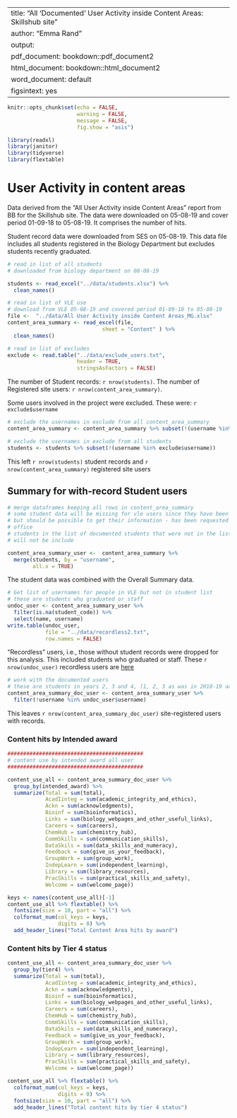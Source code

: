 
---
title: "All 'Documented' User Activity inside Content Areas: Skillshub site"
author: "Emma Rand"
output:
  pdf_document: bookdown::pdf_document2
  html_document: bookdown::html_document2
  word_document: default
figsintext: yes
---

```r
knitr::opts_chunk$set(echo = FALSE,
                      warning = FALSE,
                      message = FALSE,
                      fig.show = "asis")
```

```r

library(readxl)
library(janitor)
library(tidyverse)
library(flextable)
```


# User Activity in content areas

Data derived from the "All User Activity inside Content Areas" report from BB for the Skillshub site.
The data were downloaded on 05-08-19 and cover period 01-09-18 to 05-08-19. It comprises the number of hits.


Student record data were downloaded from SES on 05-08-19. This data file includes all students registered in the Biology Department but excludes students recently graduated.

```r
# read in list of all students
# downloaded from biology department on 08-08-19

students <- read_excel("../data/students.xlsx") %>% 
  clean_names()

# read in list of VLE use
# download from VLE 05-08-19 and covered period 01-09-18 to 05-08-19
file <-  "../data/All User Activity inside Content Areas_MG.xlsx"
content_area_summary <- read_excel(file, 
                              sheet = "Content" ) %>% 
  clean_names()

# read in list of excludes
exclude <- read.table("../data/exclude_users.txt",
                      header = TRUE,
                      stringsAsFactors = FALSE)
```

The number of Student records: `r nrow(students)`. 
The number of Registered site users: `r nrow(content_area_summary)`.

Some users involved in the project were excluded. These were: `r exclude$username`
```r
# exclude the usernames in exclude from all content_area_summary
content_area_summary <- content_area_summary %>% subset(!(username %in% exclude$username))

# exclude the usernames in exclude from all students
students <- students %>% subset(!(username %in% exclude$username))
```
This left `r nrow(students)` student records and `r nrow(content_area_summary)` registered site users

## Summary for with-record Student users

```r
# merge dataframes keeping all rows in content_area_summary
# some student data will be missing for vle users since they have been removed
# but should be possible to get their information - has been requested from the
# office
# students in the list of documented students that were not in the list of registered user
# will not be include

content_area_summary_user <-  content_area_summary %>% 
  merge(students, by = "username", 
        all.x = TRUE) 
```

The student data was combined with the Overall Summary data. 

```r
# Get list of usernames for people in VLE but not in student list 
# these are students who graduated or staff
undoc_user <- content_area_summary_user %>% 
  filter(is.na(student_code)) %>% 
  select(name, username)
write.table(undoc_user, 
            file = "../data/recordless2.txt", 
            row.names = FALSE)
```
"Recordless" users, i.e., those without student records were dropped for this analysis. This included students who graduated or staff. These `r nrow(undoc_user) ` recordless users are [here](../data/recordless.txt)

```r
# work with the documented users
# these are students in years 2, 3 and 4, (1, 2, 3 as was in 2018-19 academic year)
content_area_summary_doc_user <- content_area_summary_user %>% 
  filter(!username %in% undoc_user$username)
```
This leaves `r nrow(content_area_summary_doc_user) ` site-registered users with records.


### Content hits by Intended award

```r
###########################################
# content use by intended award all user
###########################################

content_use_all <- content_area_summary_doc_user %>% 
  group_by(intended_award) %>% 
  summarize(Total = sum(total),
            AcadIinteg = sum(academic_integrity_and_ethics),
            Ackn = sum(acknowledgments),
            Bioinf = sum(bioinformatics),
            Links = sum(biology_webpages_and_other_useful_links),
            Careers = sum(careers),
            ChemHub = sum(chemistry_hub),
            CommSkills = sum(communication_skills),
            DataSkils = sum(data_skills_and_numeracy),
            Feedback = sum(give_us_your_feedback),
            GroupWork = sum(group_work),
            IndepLearn = sum(independent_learning),
            Library = sum(library_resources),
            PracSkills = sum(practical_skills_and_safety),
            Welcome = sum(welcome_page))
```            


```r
keys <- names(content_use_all)[-1]
content_use_all %>% flextable() %>% 
  fontsize(size = 10, part = "all") %>% 
  colformat_num(col_keys = keys, 
                digits = 0) %>%
  add_header_lines("Total Content Area hits by award") 
```




### Content hits by Tier 4 status

```r
content_use_all <- content_area_summary_doc_user %>%
  group_by(tier4) %>%
  summarize(Total = sum(total),
            AcadIinteg = sum(academic_integrity_and_ethics),
            Ackn = sum(acknowledgments),
            Bioinf = sum(bioinformatics),
            Links = sum(biology_webpages_and_other_useful_links),
            Careers = sum(careers),
            ChemHub = sum(chemistry_hub),
            CommSkills = sum(communication_skills),
            DataSkils = sum(data_skills_and_numeracy),
            Feedback = sum(give_us_your_feedback),
            GroupWork = sum(group_work),
            IndepLearn = sum(independent_learning),
            Library = sum(library_resources),
            PracSkills = sum(practical_skills_and_safety),
            Welcome = sum(welcome_page))
```

```r
content_use_all %>% flextable() %>% 
  colformat_num(col_keys = keys, 
                digits = 0) %>% 
  fontsize(size = 10, part = "all") %>% 
  add_header_lines("Total content hits by tier 4 status") 
```

